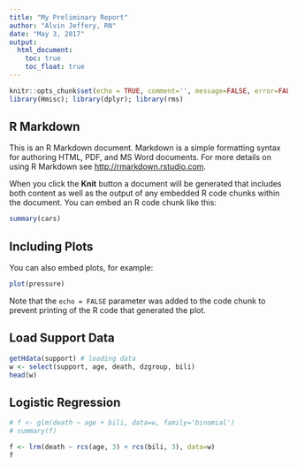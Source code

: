```yaml
---
title: "My Preliminary Report"
author: "Alvin Jeffery, RN"
date: "May 3, 2017"
output: 
  html_document:
    toc: true
    toc_float: true
---
```


```r
knitr::opts_chunk$set(echo = TRUE, comment='', message=FALSE, error=FALSE)
library(Hmisc); library(dplyr); library(rms)
```

## R Markdown

This is an R Markdown document. Markdown is a simple formatting syntax for authoring HTML, PDF, and MS Word documents. For more details on using R Markdown see <http://rmarkdown.rstudio.com>.

When you click the **Knit** button a document will be generated that includes both content as well as the output of any embedded R code chunks within the document. You can embed an R code chunk like this:

```r
summary(cars)
```

## Including Plots

You can also embed plots, for example:

```r
plot(pressure)
```

Note that the `echo = FALSE` parameter was added to the code chunk to prevent printing of the R code that generated the plot.

## Load Support Data

```r
getHdata(support) # loading data
w <- select(support, age, death, dzgroup, bili)
head(w)
```

## Logistic Regression

```r
# f <- glm(death ~ age + bili, data=w, family='binomial')
# summary(f)

f <- lrm(death ~ rcs(age, 3) + rcs(bili, 3), data=w)
f

```
